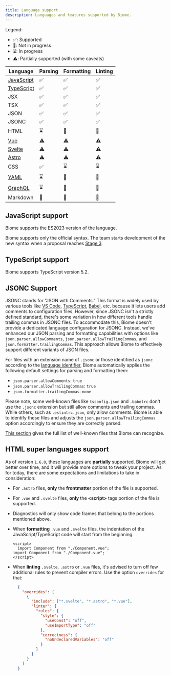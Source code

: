 ```yaml
---
title: Language support
description: Languages and features supported by Biome.
---
```


Legend:
- ✅: Supported
- 🚫: Not in progress
- ⌛️: In progress
- ⚠️: Partially supported (with some caveats)

| Language | Parsing | Formatting | Linting |
| -------- | ------- | ---------- | ------- |
| [JavaScript](#javascript-support) | <span aria-label="Supported" role="img">✅</span> | <span aria-label="Supported" role="img">✅</span> | <span aria-label="Supported" role="img">✅</span> |
| [TypeScript](#typescript-support) | <span aria-label="Supported" role="img">✅</span> | <span aria-label="Supported" role="img">✅</span> | <span aria-label="Supported" role="img">✅</span> |
| JSX | <span aria-label="Supported" role="img">✅</span> | <span aria-label="Supported" role="img">✅</span> | <span aria-label="Supported" role="img">✅</span> |
| TSX | <span aria-label="Supported" role="img">✅</span> | <span aria-label="Supported" role="img">✅</span> | <span aria-label="Supported" role="img">✅</span> |
| JSON | <span aria-label="Supported" role="img">✅</span> | <span aria-label="Supported" role="img">✅</span> | <span aria-label="Supported" role="img">✅</span> |
| JSONC | <span aria-label="Supported" role="img">✅</span> | <span aria-label="Supported" role="img">✅</span> | <span aria-label="Supported" role="img">✅</span> |
| HTML | <span aria-label="In Progress" role="img">⌛️</span> | <span aria-label="Not in Progress" role="img">🚫</span> | <span aria-label="Not in Progress" role="img">🚫</span> |
| [Vue](#html-super-languages-support) | <span aria-label="Partially supported" role="img">⚠️</span> | <span aria-label="Partially supported" role="img">⚠️</span> | <span aria-label="Partially supported" role="img">⚠️</span> |
| [Svelte](#html-super-languages-support) | <span aria-label="Partially supported" role="img">⚠️</span> | <span aria-label="Partially supported" role="img">⚠️</span> | <span aria-label="Partially supported" role="img">⚠️</span> |
| [Astro](#html-super-languages-support) | <span aria-label="Partially supported" role="img">⚠️</span> | <span aria-label="Partially supported" role="img">⚠️</span> | <span aria-label="Partially supported" role="img">⚠️</span> |
| CSS | <span aria-label="Supported" role="img">✅️</span> | <span aria-label="In Progress" role="img">⌛️</span> | <span aria-label="In Progress" role="img">⌛️</span> |
| [YAML](https://github.com/biomejs/biome/issues/2365) | <span aria-label="In Progress" role="img">⌛️</span> | <span aria-label="Not in Progress" role="img">🚫</span> | <span aria-label="Not in Progress" role="img">🚫</span> |
| [GraphQL](https://github.com/biomejs/biome/issues/1927) | <span aria-label="In Progress" role="img">⌛️</span> | <span aria-label="Not in Progress" role="img">🚫</span> | <span aria-label="Not in Progress" role="img">🚫</span> |
| Markdown | <span aria-label="Not in progress" role="img">🚫</span> | <span aria-label="Not in Progress" role="img">🚫</span> | <span aria-label="Not in Progress" role="img">🚫</span> |

## JavaScript support

Biome supports the ES2023 version of the language.

Biome supports only the official syntax. The team starts development of the new syntax when a proposal reaches
[Stage 3](https://github.com/tc39/proposals#stage-3).

## TypeScript support

Biome supports TypeScript version 5.2.

## JSONC Support

JSONC stands for "JSON with Comments." This format is widely used by various tools like [VS Code](https://code.visualstudio.com/docs/languages/json#_json-with-comments), [TypeScript](https://www.typescriptlang.org/docs/handbook/tsconfig-json.html), [Babel](https://babeljs.io/docs/config-files), etc. because it lets users add comments to configuration files. However, since JSONC isn't a strictly defined standard, there's some variation in how different tools handle trailing commas in JSONC files. To accommodate this, Biome doesn't provide a dedicated language configuration for JSONC. Instead, we've enhanced our JSON parsing and formatting capabilities with options like `json.parser.allowComments`, `json.parser.allowTrailingCommas`, and `json.formatter.trailingCommas`. This approach allows Biome to effectively support different variants of JSON files.

For files with an extension name of `.jsonc` or those identified as `jsonc` according to the [language identifier](https://code.visualstudio.com/docs/languages/identifiers), Biome automatically applies the following default settings for parsing and formatting them:

- `json.parser.allowComments`: `true`
- `json.parser.allowTrailingCommas`: `true`
- `json.formatter.trailingCommas`: `none`

Please note, some well-known files like `tsconfig.json` and `.babelrc` don't use the `.jsonc` extension but still allow comments and trailing commas. While others, such as `.eslintrc.json`, only allow comments. Biome is able to identify these files and adjusts the `json.parser.allowTrailingCommas` option accordingly to ensure they are correctly parsed.

[This section](../../guides/how-biome-works#well-known-files) gives the full list of well-known files that Biome can recognize.

## HTML super languages support

As of version `1.6.0`, these languages are **partially** supported. Biome will get better over time, and it will provide more options to tweak your project. As for today, there are some expectations and limitations to take in consideration:
- For `.astro` files, **only** the **frontmatter** portion of the file is supported.
- For `.vue` and `.svelte` files, **only** the **\<script\>** tags portion of the file is supported.
- Diagnostics will only show code frames that belong to the portions mentioned above.
- When **formatting** `.vue` and `.svelte` files, the indentation of the JavaScript/TypeScript code will start from the beginning.

  ```vue title="file.vue" del={2} ins={3}
  <script>
    import Component from "./Component.vue";
  import Component from "./Component.vue";
  </script>
  ```

- When **linting** `.svelte`, `.astro` or `.vue` files, it's advised to turn off few additional rules to prevent compiler errors. Use the option `overrides` for that:

  ```json
    {
      "overrides": [
        {
          "include": ["*.svelte", "*.astro", "*.vue"],
          "linter": {
            "rules": {
              "style": {
                "useConst": "off",
                "useImportType": "off"
              },
              "correctness": {
                "noUndeclaredVariables": "off"
              }
            }
          }
        }
      ]
    }
    ```